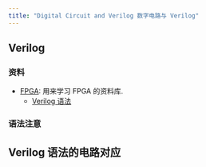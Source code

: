 ```yaml
---
title: "Digital Circuit and Verilog 数字电路与 Verilog"
---
```


## Verilog

### 资料

- [FPGA](https://github.com/LeiWang1999/FPGA?tab=readme-ov-file): 用来学习 FPGA 的资料库.
    - [Verilog 语法](https://leiblog.wang/static/FPGA/books/00《Artix7修炼秘籍》-MIA701第一季.pdf)

### 语法注意



## Verilog 语法的电路对应
